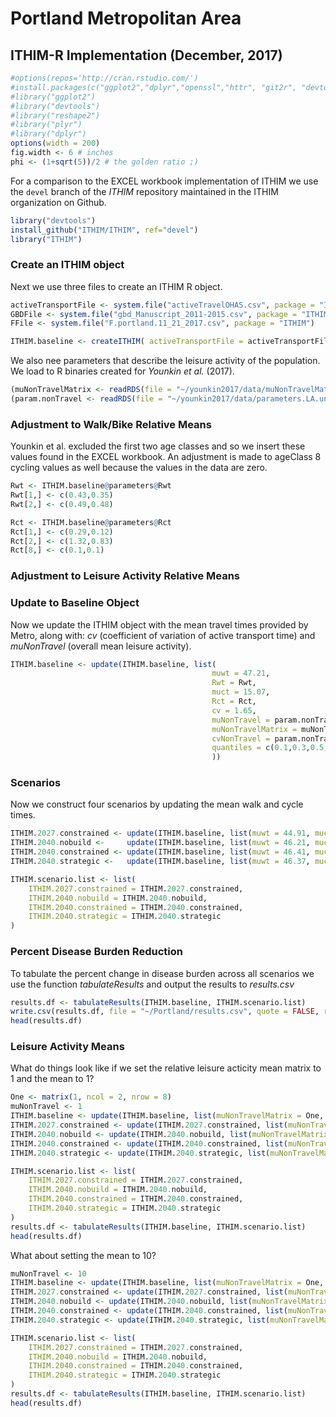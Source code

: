 # Portland Metropolitan Area
## ITHIM-R Implementation (December, 2017)
```r
#options(repos='http://cran.rstudio.com/')
#install.packages(c("ggplot2","dplyr","openssl","httr", "git2r", "devtools", "roxygen2"))
#library("ggplot2")
#library("devtools")
#library("reshape2")
#library("plyr")
#library("dplyr")
options(width = 200)
fig.width <- 6 # inches
phi <- (1+sqrt(5))/2 # the golden ratio ;)
```
For a comparison to the EXCEL workbook implementation of ITHIM we use
the `devel` branch of the _ITHIM_ repository maintained in the ITHIM
organization on Github.

```r
library("devtools")
install_github("ITHIM/ITHIM", ref="devel")
library("ITHIM")
```

### Create an ITHIM object

Next we use three files to create an ITHIM R object.

```r
activeTransportFile <- system.file("activeTravelOHAS.csv", package = "ITHIM")
GBDFile <- system.file("gbd_Manuscript_2011-2015.csv", package = "ITHIM")
FFile <- system.file("F.portland.11_21_2017.csv", package = "ITHIM")

ITHIM.baseline <- createITHIM( activeTransportFile = activeTransportFile, GBDFile = GBDFile, FFile = FFile)
```
We also nee parameters that describe the leisure activity of the
population.  We load to R binaries created for _Younkin et al._
(2017).

```r
(muNonTravelMatrix <- readRDS(file = "~/younkin2017/data/muNonTravelMatrix.portland.rds"))
(param.nonTravel <- readRDS(file = "~/younkin2017/data/parameters.LA.untransformed.ungrouped.rds"))
```

### Adjustment to Walk/Bike Relative Means

Younkin et al. excluded the first two age classes and so we insert
these values found in the EXCEL workbook.  An adjustment is made to
ageClass 8 cycling values as well because the values in the data are
zero.

```r
Rwt <- ITHIM.baseline@parameters@Rwt
Rwt[1,] <- c(0.43,0.35)
Rwt[2,] <- c(0.49,0.48)

Rct <- ITHIM.baseline@parameters@Rct
Rct[1,] <- c(0.29,0.12)
Rct[2,] <- c(1.32,0.83)
Rct[8,] <- c(0.1,0.1)
```

### Adjustment to Leisure Activity Relative Means


### Update to Baseline Object
Now we update the ITHIM object with the mean travel times provided by
Metro, along with: _cv_ (coefficient of variation of active transport
time) and _muNonTravel_ (overall mean leisure activity).

```r
ITHIM.baseline <- update(ITHIM.baseline, list(
                                             muwt = 47.21,
                                             Rwt = Rwt,
                                             muct = 15.07,
                                             Rct = Rct,
                                             cv = 1.65,
                                             muNonTravel = param.nonTravel$meanMETs,
                                             muNonTravelMatrix = muNonTravelMatrix,
                                             cvNonTravel = param.nonTravel$meanMETs/param.nonTravel$sdMETs,
                                             quantiles = c(0.1,0.3,0.5,0.7,0.9)
                                             ))
```
### Scenarios
Now we construct four scenarios by updating the mean walk and cycle
times.

```r
ITHIM.2027.constrained <- update(ITHIM.baseline, list(muwt = 44.91, muct = 17.82))
ITHIM.2040.nobuild <-     update(ITHIM.baseline, list(muwt = 46.21, muct = 17.04))
ITHIM.2040.constrained <- update(ITHIM.baseline, list(muwt = 46.41, muct = 18.85))
ITHIM.2040.strategic <-   update(ITHIM.baseline, list(muwt = 46.37, muct = 18.57))

ITHIM.scenario.list <- list(
    ITHIM.2027.constrained = ITHIM.2027.constrained,
    ITHIM.2040.nobuild = ITHIM.2040.nobuild,
    ITHIM.2040.constrained = ITHIM.2040.constrained,
    ITHIM.2040.strategic = ITHIM.2040.strategic
)
```
### Percent Disease Burden Reduction

To tabulate the percent change in disease burden across all scenarios
we use the function _tabulateResults_ and output the results to _results.csv_

```r
results.df <- tabulateResults(ITHIM.baseline, ITHIM.scenario.list)
write.csv(results.df, file = "~/Portland/results.csv", quote = FALSE, row.names = FALSE)
head(results.df)
```

### Leisure Activity Means

What do things look like if we set the relative leisure acticity mean
matrix to 1 and the mean to 1?

```r
One <- matrix(1, ncol = 2, nrow = 8)
muNonTravel <- 1
ITHIM.baseline <- update(ITHIM.baseline, list(muNonTravelMatrix = One, muNonTravel = muNonTravel))
ITHIM.2027.constrained <- update(ITHIM.2027.constrained, list(muNonTravelMatrix = One, muNonTravel = muNonTravel))
ITHIM.2040.nobuild <- update(ITHIM.2040.nobuild, list(muNonTravelMatrix = One, muNonTravel = muNonTravel))
ITHIM.2040.constrained <- update(ITHIM.2040.constrained, list(muNonTravelMatrix = One, muNonTravel = muNonTravel))
ITHIM.2040.strategic <- update(ITHIM.2040.strategic, list(muNonTravelMatrix = One, muNonTravel = muNonTravel))

ITHIM.scenario.list <- list(
    ITHIM.2027.constrained = ITHIM.2027.constrained,
    ITHIM.2040.nobuild = ITHIM.2040.nobuild,
    ITHIM.2040.constrained = ITHIM.2040.constrained,
    ITHIM.2040.strategic = ITHIM.2040.strategic
)
results.df <- tabulateResults(ITHIM.baseline, ITHIM.scenario.list)
head(results.df)
```
What about setting the mean to 10?

```r
muNonTravel <- 10
ITHIM.baseline <- update(ITHIM.baseline, list(muNonTravelMatrix = One, muNonTravel = muNonTravel))
ITHIM.2027.constrained <- update(ITHIM.2027.constrained, list(muNonTravelMatrix = One, muNonTravel = muNonTravel))
ITHIM.2040.nobuild <- update(ITHIM.2040.nobuild, list(muNonTravelMatrix = One, muNonTravel = muNonTravel))
ITHIM.2040.constrained <- update(ITHIM.2040.constrained, list(muNonTravelMatrix = One, muNonTravel = muNonTravel))
ITHIM.2040.strategic <- update(ITHIM.2040.strategic, list(muNonTravelMatrix = One, muNonTravel = muNonTravel))

ITHIM.scenario.list <- list(
    ITHIM.2027.constrained = ITHIM.2027.constrained,
    ITHIM.2040.nobuild = ITHIM.2040.nobuild,
    ITHIM.2040.constrained = ITHIM.2040.constrained,
    ITHIM.2040.strategic = ITHIM.2040.strategic
)
results.df <- tabulateResults(ITHIM.baseline, ITHIM.scenario.list)
head(results.df)
```
